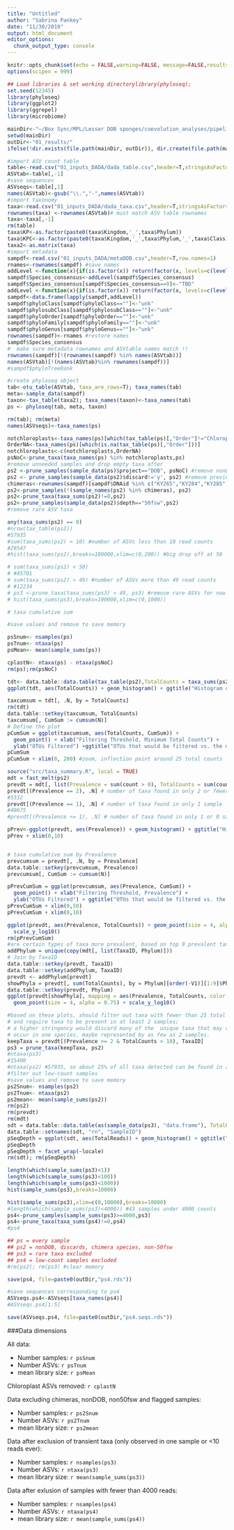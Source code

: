 ```yaml
---
title: "Untitled"
author: "Sabrina Pankey"
date: "11/30/2019"
output: html_document
editor_options: 
  chunk_output_type: console
---
```


```r
knitr::opts_chunk$set(echo = FALSE,warning=FALSE, message=FALSE,results="hide",fig.width = 8)
options(scipen = 999)
```

```r
## Load libraries & set working directorylibrary(phyloseq); 
set.seed(12345)
library(phyloseq)
library(ggplot2)
library(ggrepel)
library(microbiome)

mainDir<-"~/Box Sync/MPL/Lesser DOB sponges/coevolution_analyses/pipeline4/"
setwd(mainDir)
outDir<-"01_results/"
ifelse(!dir.exists(file.path(mainDir, outDir)), dir.create(file.path(mainDir, outDir)), FALSE)

#import ASV count table
table<-read.csv("01_inputs_DADA/dada_table.csv",header=T,stringsAsFactors=F)
ASVtab<-table[,-1]
#save sequences
ASVseqs<-table[,1]
names(ASVtab)<-gsub("\\.","-",names(ASVtab))
#import taxonomy
taxa<-read.csv("01_inputs_DADA/dada_taxa.csv",header=T,stringsAsFactors=F)
rownames(taxa) <-rownames(ASVtab)# must match ASV table rownames
taxa<-taxa[,-1]
rm(table)
taxa$KP<-as.factor(paste0(taxa$Kingdom,'_',taxa$Phylum))
taxa$KPC<-as.factor(paste0(taxa$Kingdom,'_',taxa$Phylum,'_',taxa$Class))
taxa2<-as.matrix(taxa)
#import metadata
sampdf<-read.csv("01_inputs_DADA/metaDOB.csv",header=T,row.names=1)
rnames<-rownames(sampdf) #save names
addLevel <-function(x){if(is.factor(x)) return(factor(x, levels=c(levels(x), "TBD"))); return(x)}
sampdf$Species_consensus<-addLevel(sampdf$Species_consensus)
sampdf$Species_consensus[sampdf$Species_consensus==0]<-"TBD"
addLevel <-function(x){if(is.factor(x)) return(factor(x, levels=c(levels(x), "unk"))); return(x)}
sampdf<-data.frame(lapply(sampdf,addLevel))
sampdf$phyloClass[sampdf$phyloClass==""]<-"unk"
sampdf$phylosubClass[sampdf$phylosubClass==""]<-"unk"
sampdf$phyloOrder[sampdf$phyloOrder==""]<-"unk"
sampdf$phyloFamily[sampdf$phyloFamily==""]<-"unk"
sampdf$phyloGenus[sampdf$phyloGenus==""]<-"unk"
rownames(sampdf)<-rnames #restore names
sampdf$Species_consensus
#  make sure metadata rownames and ASVtable names match !!
rownames(sampdf)[!(rownames(sampdf) %in% names(ASVtab))]
names(ASVtab)[!(names(ASVtab)%in% rownames(sampdf))]
#sampdf$phyloTreeRank

#create phyloseq object
tab<-otu_table(ASVtab, taxa_are_rows=T); taxa_names(tab)
meta<-sample_data(sampdf)
taxon<-tax_table(taxa2); taxa_names(taxon)<-taxa_names(tab)
ps <- phyloseq(tab, meta, taxon)

rm(tab); rm(meta)
names(ASVseqs)<-taxa_names(ps)

notchloroplasts<-taxa_names(ps)[which(tax_table(ps)[,"Order"]!="Chloroplast")]
OrderNA<-taxa_names(ps)[which(is.na(tax_table(ps)[,"Order"]))]
notchloroplasts<-c(notchloroplasts,OrderNA)
psNoC<-prune_taxa(taxa_names(ps) %in% notchloroplasts,ps)
#remove unneeded samples and drop empty taxa after
ps2 <-prune_samples(sample_data(ps)$project=="DOB", psNoC) #remove nonDOB samples
ps2 <- prune_samples(sample_data(ps2)$discard!='y', ps2) #remove previously examined, outliers etc
chimeras<-rownames(sampdf)[sampdf$DNAid %in% c("KY265","KY284","KY285","KY286","KY287")]
ps2<-prune_samples(!(sample_names(ps2) %in% chimeras), ps2)
ps2<-prune_taxa(taxa_sums(ps2)!=0,ps2)
ps2<-prune_samples(sample_data(ps2)$depth=="50fsw",ps2)
#remove rare ASV taxa

any(taxa_sums(ps2) == 0)
#nrow(tax_table(ps2))
#57935
#sum(taxa_sums(ps2) < 10) #number of ASVs less than 10 read counts
#29547
#hist(taxa_sums(ps2),breaks=100000,xlim=c(0,200)) #big drop off at 50

# sum(taxa_sums(ps2) < 50)
# #45701
# sum(taxa_sums(ps2) > 49) #number of ASVs more than 49 read counts
# #12234
# ps3 <-prune_taxa(taxa_sums(ps3) > 49, ps3) #remove rare ASVs for now
# hist(taxa_sums(ps3),breaks=100000,xlim=c(0,1000)) 

# taxa cumulative sum

#save values and remove to save memory

psSnum<- nsamples(ps)
psTnum<- ntaxa(ps)
psMean<- mean(sample_sums(ps))

cplastN<- ntaxa(ps) - ntaxa(psNoC)
rm(ps);rm(psNoC)
```
```r
tdt<- data.table::data.table(tax_table(ps2),TotalCounts = taxa_sums(ps2), OTU = taxa_names(ps2))
ggplot(tdt, aes(TotalCounts)) + geom_histogram() + ggtitle("Histogram of Total Counts")

taxcumsum = tdt[, .N, by = TotalCounts]
rm(tdt)
data.table::setkey(taxcumsum, TotalCounts)
taxcumsum[, CumSum := cumsum(N)]
# Define the plot
pCumSum = ggplot(taxcumsum, aes(TotalCounts, CumSum)) + 
  geom_point() + xlab("Filtering Threshold, Minimum Total Counts") +
  ylab("OTUs Filtered") +ggtitle("OTUs that would be filtered vs. the minimum count threshold")
pCumSum
pCumSum + xlim(0, 200) #zoom, inflection point around 25 total counts

source("src/taxa_summary.R", local = TRUE)
mdt = fast_melt(ps2)
prevdt = mdt[, list(Prevalence = sum(count > 0), TotalCounts = sum(count)),by = TaxaID]
prevdt[(Prevalence == 2), .N] # number of taxa found in only 2 or fewer samples
#5332
prevdt[(Prevalence == 1), .N] # number of taxa found in only 1 sample
#40675
#prevdt[(Prevalence <= 1), .N] # number of taxa found in only 1 or 0 samples..should be the same

pPrev<-ggplot(prevdt, aes(Prevalence)) + geom_histogram() + ggtitle("Histogram of Taxa Prevalence")
pPrev + xlim(0,10)


# taxa cumulative sum by Prevalence
prevcumsum = prevdt[, .N, by = Prevalence]
data.table::setkey(prevcumsum, Prevalence)
prevcumsum[, CumSum := cumsum(N)]

pPrevCumSum = ggplot(prevcumsum, aes(Prevalence, CumSum)) + 
  geom_point() + xlab("Filtering Threshold, Prevalence") +
  ylab("OTUs Filtered") + ggtitle("OTUs that would be filtered vs. the minimum count threshold")
pPrevCumSum + xlim(0,50)
pPrevCumSum + xlim(0,10)

ggplot(prevdt, aes(Prevalence, TotalCounts)) + geom_point(size = 4, alpha = 0.75) + 
  scale_y_log10()
rm(pPrevCumSum)
#are certain types of taxa more prevalent, based on top 9 prevalent taxa
addPhylum = unique(copy(mdt[, list(TaxaID, Phylum)]))
# Join by TaxaID
data.table::setkey(prevdt, TaxaID)
data.table::setkey(addPhylum, TaxaID)
prevdt <- addPhylum[prevdt]
showPhyla = prevdt[, sum(TotalCounts), by = Phylum][order(-V1)][1:9]$Phylum
data.table::setkey(prevdt, Phylum)
ggplot(prevdt[showPhyla], mapping = aes(Prevalence, TotalCounts, color = Phylum)) + 
  geom_point(size = 4, alpha = 0.75) + scale_y_log10()

#based on these plots, should filter out taxa with fewer than 25 total counts,
# and require taxa to be present in at least 2 samples; 
# a higher stringency would discard many of the  unique taxa that may only 
# occur in one species, maybe represented by as few as 2 samples.
keepTaxa = prevdt[(Prevalence >= 2 & TotalCounts > 10), TaxaID]
ps3 = prune_taxa(keepTaxa, ps2)
#ntaxa(ps3)
#15400
#ntaxa(ps2) #57935, so about 25% of all taxa detected can be found in at least 2 samples with 10 counts overall
#filter out low-count samples
#save values and remove to save memory
ps2Snum<- nsamples(ps2)
ps2Tnum<- ntaxa(ps2)
ps2mean<- mean(sample_sums(ps2))
rm(ps2)
rm(prevdt)
rm(mdt)
sdt = data.table::data.table(as(sample_data(ps3), "data.frame"), TotalReads = sample_sums(ps3), keep.rownames = TRUE)
data.table::setnames(sdt, "rn", "SampleID")
pSeqDepth = ggplot(sdt, aes(TotalReads)) + geom_histogram() + ggtitle("Sequencing Depth")
pSeqDepth
pSeqDepth + facet_wrap(~locale)
rm(sdt); rm(pSeqDepth)
```
```r
length(which(sample_sums(ps3)<1))
length(which(sample_sums(ps3)<100))
length(which(sample_sums(ps3)<1000))
hist(sample_sums(ps3),breaks=10000)

hist(sample_sums(ps3),xlim=c(0,10000),breaks=10000)
#length(which(sample_sums(ps3)<4000)) #43 samples under 4000 counts
ps4<-prune_samples(sample_sums(ps3)>=4000,ps3)
ps4<-prune_taxa(taxa_sums(ps4)!=0,ps4)
#ps4

## ps = every sample
## ps2 = nonDOB, discards, chimera species, non-50fsw
## ps3 = rare taxa excluded
## ps4 = low-count samples excluded
#rm(ps2); rm(ps3) #clear memory

save(ps4, file=paste0(outDir,"ps4.rds"))

#save sequences corresponding to ps4
ASVseqs.ps4<-ASVseqs[taxa_names(ps4)]
#ASVseqs.ps4[1:5]

save(ASVseqs.ps4, file=paste0(outDir,"ps4.seqs.rds"))

```

###Data dimensions

All data:

- Number samples: `r psSnum`
- Number ASVs: `r psTnum`
- mean library size: `r psMean`

Chloroplast ASVs removed: `r cplastN`

Data excluding chimeras, nonDOB, non50fsw and flagged samples:

- Number samples: `r ps2Snum`
- Number ASVs: `r ps2Tnum`
- mean library size: `r ps2mean`

Data after exclusion of transient taxa (only observed in one sample or <10 reads ever):

- Number samples: `r nsamples(ps3)`
- Number ASVs: `r ntaxa(ps3)`
- mean library size: `r mean(sample_sums(ps3))`

Data after exlusion of samples with fewer than 4000 reads:

- Number samples: `r nsamples(ps4)`
- Number ASVs: `r ntaxa(ps4)`
- mean library size: `r mean(sample_sums(ps4))`
